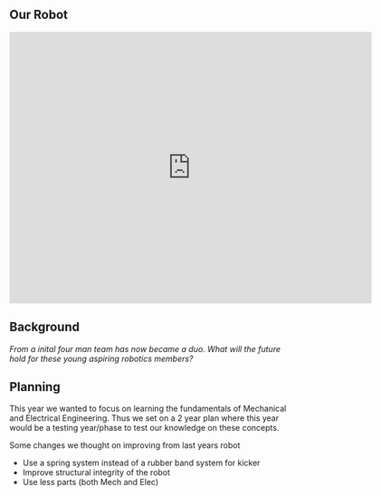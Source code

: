 ## Our Robot

<iframe
  src="https://gmail1431777.autodesk360.com/shares/public/SHd38bfQT1fb47330c995a6a8ce45fc77076?mode=embed"
  width="640"
  height="480"
  allowFullScreen="true"
  webkitallowfullscreen="true"
  mozallowfullscreen="true"
  frameborder="0"
></iframe>

## Background

_From a inital four man team has now became a duo. What will the future hold for these young aspiring robotics members?_

## Planning

This year we wanted to focus on learning the fundamentals of Mechanical and Electrical Engineering. Thus we set on a 2 year plan where this year would be a testing year/phase to test our knowledge on these concepts.

Some changes we thought on improving from last years robot

- Use a spring system instead of a rubber band system for kicker
- Improve structural integrity of the robot
- Use less parts (both Mech and Elec)
